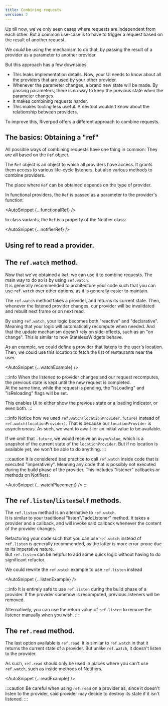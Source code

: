```yaml
---
title: Combining requests
version: 2
---
```



Up till now, we've only seen cases where requests are independent from each
other. But a common use-case is to have to trigger a request based on the
result of another request.

We _could_ be using the <Link documentID="essentials/passing_args" /> mechanism to
do that, by passing the result of a provider as a parameter to another provider.

But this approach has a few downsides:

- This leaks implementation details.
  Now, your UI needs to know about all the providers that are used
  by your other provider.
- Whenever the parameter changes, a brand new state will be made.
  By passing parameters, there is no way to keep the previous state
  when the parameter changes.
- It makes combining requests harder.
- This makes tooling less useful. A devtool wouldn't
  know about the relationship between providers.

To improve this, Riverpod offers a different approach to combine requests.

## The basics: Obtaining a "ref"

All possible ways of combining requests have one thing in common:
They are all based on the `Ref` object.

The `Ref` object is an object to which all providers have access.
It grants them access to various life-cycle listeners, but also
various methods to combine providers.

The place where `Ref` can be obtained depends on the type of provider.

In functional providers, the `Ref` is passed as a parameter to the
provider's function:

<AutoSnippet {...functionalRef} />

In class variants, the `Ref` is a property of the Notifier class:

<AutoSnippet {...notifierRef} />

## Using ref to read a provider.

## The `ref.watch` method.

Now that we've obtained a `Ref`, we can use it to combine requests.
The main way to do so is by using `ref.watch`.  
It is generally recommended to architecture your code such that you
can use `ref.watch` over other options, as it is generally easier to maintain.

The `ref.watch` method takes a provider, and returns its current state.
Then, whenever the listened provider changes, our provider will be
invalidated and rebuilt next frame or on next read.

By using `ref.watch`, your logic becomes both "reactive" and "declarative".  
Meaning that your logic will automatically recompute when needed.
And that the update mechanism doesn't rely on side-effects, such as an "on change".
This is similar to how StatelessWidgets behave.

As an example, we could define a provider that listens to the user's location.
Then, we could use this location to fetch the list of restaurants near the user.

<AutoSnippet {...watchExample} />

:::info
When the listened to provider changes and our request recomputes, the previous
state is kept until the new request is completed.  
At the same time, while the request is pending, the "isLoading" and "isReloading"
flags will be set.

This enables UI to either show the previous state or a loading indicator,
or even both.
:::

:::info
Notice how we used `ref.watch(locationProvider.future)` instead of `ref.watch(locationProvider)`.
That is because our `locationProvider` is asynchronous. As such, we want to
await for an initial value to be available.

If we omit that `.future`, we would receive an `AsyncValue`, which is a snapshot
of the current state of the `locationProvider`. But if no location is available yet,
we won't be able to do anything.
:::

:::caution
It is considered bad practice to call `ref.watch` inside code that is executed
"imperatively". Meaning any code that is possibly not executed during the build
phase of the provider. This includes "listener" callbacks or methods on Notifiers:

<AutoSnippet {...watchPlacement} />
:::

## The `ref.listen`/`listenSelf` methods.

The `ref.listen` method is an alternative to `ref.watch`.  
It is similar to your traditional "listen"/"addListener" method. It takes a provider
and a callback, and will invoke said callback whenever the content of the provider
changes.

Refactoring your code such that you can use `ref.watch` instead of `ref.listen`
is generally recommended, as the latter is more error-prone due to its imperative nature.  
But `ref.listen` can be helpful to add some quick logic without having to do
significant refactor.

We could rewrite the `ref.watch` example to use `ref.listen` instead

<AutoSnippet {...listenExample} />

:::info
It is entirely safe to use `ref.listen` during the build phase of a provider.
If the provider somehow is recomputed, previous listeners will be removed.

Alternatively, you can use the return value of `ref.listen` to remove the listener
manually when you wish.
:::

## The `ref.read` method.

The last option available is `ref.read`.
It is similar to `ref.watch` in that it returns the current state of a provider.
But unlike `ref.watch`, it doesn't listen to the provider.

As such, `ref.read` should only be used in places where you can't use
`ref.watch`, such as inside methods of Notifiers.

<AutoSnippet {...readExample} />

:::caution
Be careful when using `ref.read` on a provider as, since it doesn't listen to the
provider, said provider may decide to destroy its state if it isn't listened.
:::
